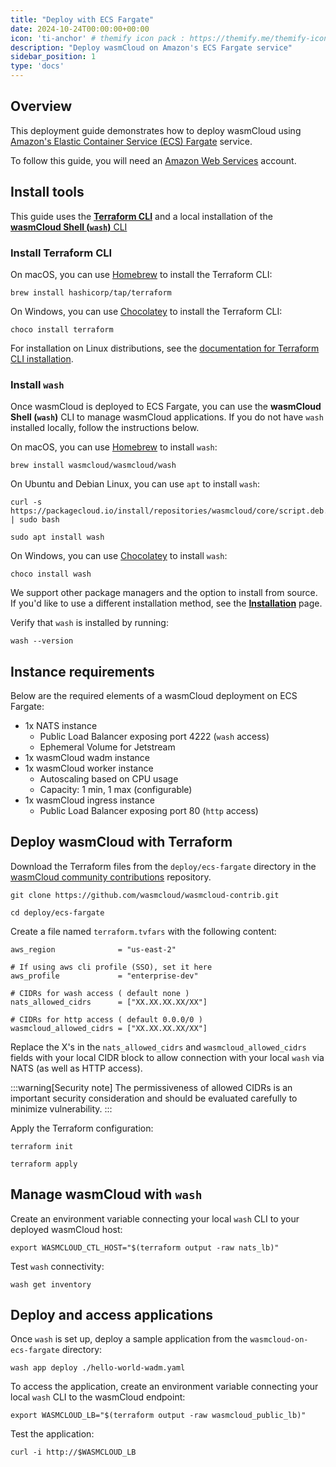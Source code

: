 ```yaml
---
title: "Deploy with ECS Fargate"
date: 2024-10-24T00:00:00+00:00
icon: 'ti-anchor' # themify icon pack : https://themify.me/themify-icons
description: "Deploy wasmCloud on Amazon's ECS Fargate service"
sidebar_position: 1
type: 'docs'
---
```


## Overview

This deployment guide demonstrates how to deploy wasmCloud using [Amazon's Elastic Container Service (ECS) Fargate](https://docs.aws.amazon.com/AmazonECS/latest/developerguide/AWS_Fargate.html) service. 

To follow this guide, you will need an [Amazon Web Services](https://aws.amazon.com/) account.

## Install tools

This guide uses the [**Terraform CLI**](https://developer.hashicorp.com/terraform/tutorials/aws-get-started/install-cli) and a local installation of the [**wasmCloud Shell (`wash`)** CLI](/docs/installation.mdx)

### Install Terraform CLI

On macOS, you can use [Homebrew](https://brew.sh/) to install the Terraform CLI:

```shell
brew install hashicorp/tap/terraform
```

On Windows, you can use [Chocolatey](https://chocolatey.org/) to install the Terraform CLI:

```shell
choco install terraform
```

For installation on Linux distributions, see the [documentation for Terraform CLI installation](https://developer.hashicorp.com/terraform/tutorials/aws-get-started/install-cli).

### Install `wash`

Once wasmCloud is deployed to ECS Fargate, you can use the **wasmCloud Shell (`wash`)** CLI to manage wasmCloud applications. If you do not have `wash` installed locally, follow the instructions below.

On macOS, you can use [Homebrew](https://brew.sh/) to install `wash`:

```shell
brew install wasmcloud/wasmcloud/wash
```

On Ubuntu and Debian Linux, you can use `apt` to install `wash`:

```shell
curl -s https://packagecloud.io/install/repositories/wasmcloud/core/script.deb.sh | sudo bash
```

```shell
sudo apt install wash
```

On Windows, you can use [Chocolatey](https://chocolatey.org/) to install `wash`:

```shell
choco install wash
```

We support other package managers and the option to install from source. If you'd like to use a different installation method, see the [**Installation**](/docs/installation) page.

Verify that `wash` is installed by running:

```shell
wash --version
```

## Instance requirements

Below are the required elements of a wasmCloud deployment on ECS Fargate:

- 1x NATS instance
  - Public Load Balancer exposing port 4222 (`wash` access)
  - Ephemeral Volume for Jetstream
- 1x wasmCloud wadm instance
- 1x wasmCloud worker instance
  - Autoscaling based on CPU usage
  - Capacity: 1 min, 1 max (configurable)
- 1x wasmCloud ingress instance
  - Public Load Balancer exposing port 80 (`http` access)

## Deploy wasmCloud with Terraform

Download the Terraform files from the `deploy/ecs-fargate` directory in the [wasmCloud community contributions](https://github.com/wasmCloud/wasmCloud-contrib) repository. 

```shell
git clone https://github.com/wasmcloud/wasmcloud-contrib.git
```
```shell
cd deploy/ecs-fargate
```

Create a file named `terraform.tvfars` with the following content:

```hcl
aws_region              = "us-east-2"

# If using aws cli profile (SSO), set it here
aws_profile             = "enterprise-dev"

# CIDRs for wash access ( default none )
nats_allowed_cidrs      = ["XX.XX.XX.XX/XX"]

# CIDRs for http access ( default 0.0.0/0 )
wasmcloud_allowed_cidrs = ["XX.XX.XX.XX/XX"]
```

Replace the X's in the `nats_allowed_cidrs` and `wasmcloud_allowed_cidrs` fields with your local CIDR block to allow connection with your local `wash` via NATS (as well as HTTP access). 

:::warning[Security note]
The permissiveness of allowed CIDRs is an important security consideration and should be evaluated carefully to minimize vulnerability.
:::

Apply the Terraform configuration:

```shell
terraform init
```
```shell
terraform apply
```

## Manage wasmCloud with `wash`

Create an environment variable connecting your local `wash` CLI to your deployed wasmCloud host:

```shell
export WASMCLOUD_CTL_HOST="$(terraform output -raw nats_lb)"
```
Test `wash` connectivity:

```shell
wash get inventory
```

## Deploy and access applications

Once `wash` is set up, deploy a sample application from the `wasmcloud-on-ecs-fargate` directory:

```shell
wash app deploy ./hello-world-wadm.yaml
```

To access the application, create an environment variable connecting your local `wash` CLI to the wasmCloud endpoint:

```shell
export WASMCLOUD_LB="$(terraform output -raw wasmcloud_public_lb)"
```
Test the application:

```shell
curl -i http://$WASMCLOUD_LB
```
